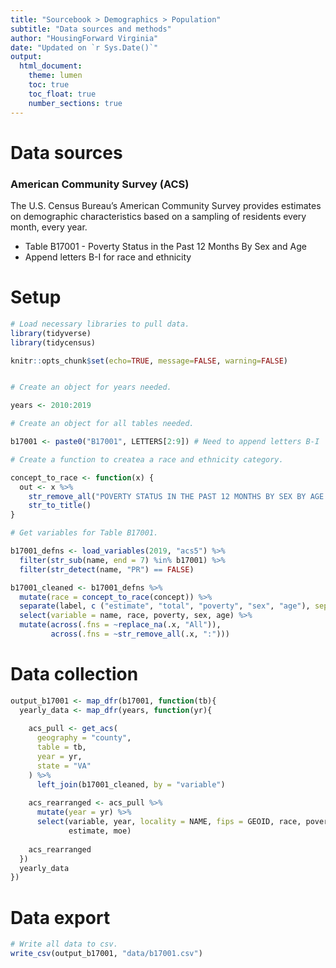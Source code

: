 ```yaml
---
title: "Sourcebook > Demographics > Population"
subtitle: "Data sources and methods"
author: "HousingForward Virginia"
date: "Updated on `r Sys.Date()`"
output:
  html_document:
    theme: lumen
    toc: true
    toc_float: true
    number_sections: true
---
```


# Data sources

### American Community Survey (ACS) {.unnumbered}

The U.S. Census Bureau's American Community Survey provides estimates on demographic characteristics based on a sampling of residents every month, every year.

* Table B17001 - Poverty Status in the Past 12 Months By Sex and Age
+ Append letters B-I for race and ethnicity

# Setup
```r
# Load necessary libraries to pull data.
library(tidyverse)
library(tidycensus)

knitr::opts_chunk$set(echo=TRUE, message=FALSE, warning=FALSE)


# Create an object for years needed.

years <- 2010:2019

# Create an object for all tables needed.

b17001 <- paste0("B17001", LETTERS[2:9]) # Need to append letters B-I

# Create a function to createa a race and ethnicity category.

concept_to_race <- function(x) {
  out <- x %>%
    str_remove_all("POVERTY STATUS IN THE PAST 12 MONTHS BY SEX BY AGE \\(|\\)") %>%
    str_to_title()
}

# Get variables for Table B17001.

b17001_defns <- load_variables(2019, "acs5") %>%
  filter(str_sub(name, end = 7) %in% b17001) %>%
  filter(str_detect(name, "PR") == FALSE)

b17001_cleaned <- b17001_defns %>%
  mutate(race = concept_to_race(concept)) %>%
  separate(label, c ("estimate", "total", "poverty", "sex", "age"), sep = "!!") %>%
  select(variable = name, race, poverty, sex, age) %>%
  mutate(across(.fns = ~replace_na(.x, "All")),
         across(.fns = ~str_remove_all(.x, ":")))
```

# Data collection
```r
output_b17001 <- map_dfr(b17001, function(tb){
  yearly_data <- map_dfr(years, function(yr){
    
    acs_pull <- get_acs(
      geography = "county",
      table = tb,
      year = yr,
      state = "VA"
    ) %>%
      left_join(b17001_cleaned, by = "variable")
    
    acs_rearranged <- acs_pull %>%
      mutate(year = yr) %>%
      select(variable, year, locality = NAME, fips = GEOID, race, poverty, age,
             estimate, moe)
    
    acs_rearranged
  })
  yearly_data
})
```

# Data export
```r
# Write all data to csv.
write_csv(output_b17001, "data/b17001.csv")
```